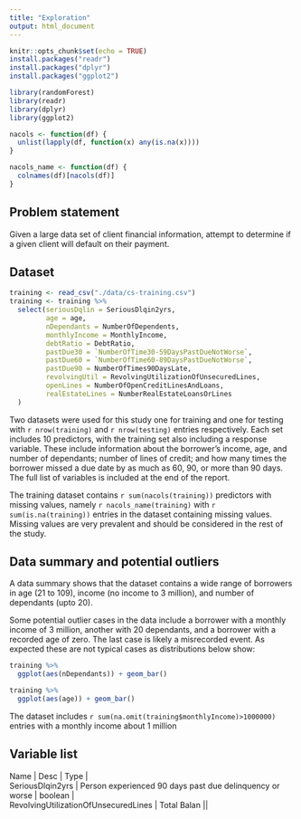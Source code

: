 ```yaml
---
title: "Exploration"
output: html_document
---
```


```r
knitr::opts_chunk$set(echo = TRUE)
install.packages("readr")
install.packages("dplyr")
install.packages("ggplot2")

library(randomForest)
library(readr)
library(dplyr)
library(ggplot2)
```

```r
nacols <- function(df) {
  unlist(lapply(df, function(x) any(is.na(x))))
}

nacols_name <- function(df) {
  colnames(df)[nacols(df)]
}
```

## Problem statement

Given a large data set of client financial information, attempt to determine if a given client will default on their payment.

## Dataset

```r
training <- read_csv("./data/cs-training.csv")
training <- training %>%
  select(seriousDqlin = SeriousDlqin2yrs,
         age = age,
         nDependants = NumberOfDependents,
         monthlyIncome = MonthlyIncome,
         debtRatio = DebtRatio,
         pastDue30 = `NumberOfTime30-59DaysPastDueNotWorse`,
         pastDue60 = `NumberOfTime60-89DaysPastDueNotWorse`,
         pastDue90 = NumberOfTimes90DaysLate,
         revolvingUtil = RevolvingUtilizationOfUnsecuredLines,
         openLines = NumberOfOpenCreditLinesAndLoans,
         realEstateLines = NumberRealEstateLoansOrLines
  )


```

Two datasets were used for this study one for training and one for testing with `r nrow(training)` and `r nrow(testing)` entries respectively. Each set includes 10 predictors, with the training set also including a response variable. These include information about the borrower's income, age, and number of dependants; number of lines of credit; and how many times the borrower missed a due date by as much as 60, 90, or more than 90 days. The full list of variables is included at the end of the report.

The training dataset contains `r sum(nacols(training))` predictors with missing values, namely `r nacols_name(training)` with `r sum(is.na(training))` entries in the dataset containing missing values. Missing values are very prevalent and should be considered in the rest of the study.

## Data summary and potential outliers

A data summary shows that the dataset contains a wide range of borrowers in age (21 to 109), income (no income to 3 million), and number of dependants (upto 20).

Some potential outlier cases in the data include a borrower with a monthly income of 3 million, another with 20 dependants, and a borrower with a recorded age of zero. The last case is likely a misrecorded event. As expected these are not typical cases as distributions below show: 

```r
training %>%
  ggplot(aes(nDependants)) + geom_bar()

training %>%
  ggplot(aes(age)) + geom_bar()
```

The dataset includes `r sum(na.omit(training$monthlyIncome)>1000000)` entries with a monthly income about 1 million

##



## Variable list

| Name | Desc | Type |
| SeriousDlqin2yrs | Person experienced 90 days past due delinquency or worse | boolean |
| RevolvingUtilizationOfUnsecuredLines | Total Balan ||
